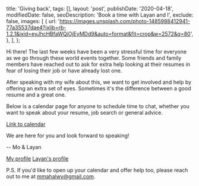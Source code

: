 
  title: 'Giving back',
  tags: [],
  layout: 'post',
  publishDate: '2020-04-18',
  modifiedDate: false,
  seoDescription: 'Book a time with Layan and I',
  exclude: false,
  images: [
    {
      url:
        'https://images.unsplash.com/photo-1485988412941-77a35537dae4?ixlib=rb-1.2.1&ixid=eyJhcHBfaWQiOjEyMDd9&auto=format&fit=crop&w=2572&q=80',
    },
  ],
};

<BlogMeta meta={meta} />

Hi there!
The last few weeks have been a very stressful time for everyone as we go through these world events
together. Some friends and family members have reached out to ask for extra help looking at their resumes in fear of losing their job or have already lost one.

After speaking with my wife about this, we want to get involved and help by offering an extra set of eyes. Sometimes it's the difference between
a good resume and a great one.

Below is a calendar page for anyone to schedule time to chat, whether you want to speak about your resume, job search or general advice.

[Link to calendar](https://x.ai/calendar/mmahalwy/resume)

We are here for you and look forward to speaking!

-- Mo & Layan

[My profile](http://linkedin.com/in/mmahalwy)
[Layan's profile](https://www.linkedin.com/in/layan-kutob-1a05a521/)

P.S. If you'd like to open up
your calendar and offer help too, please reach out to me at [mmahalwy@gmail.com](mailto:mmahalwy@gmail.com).
